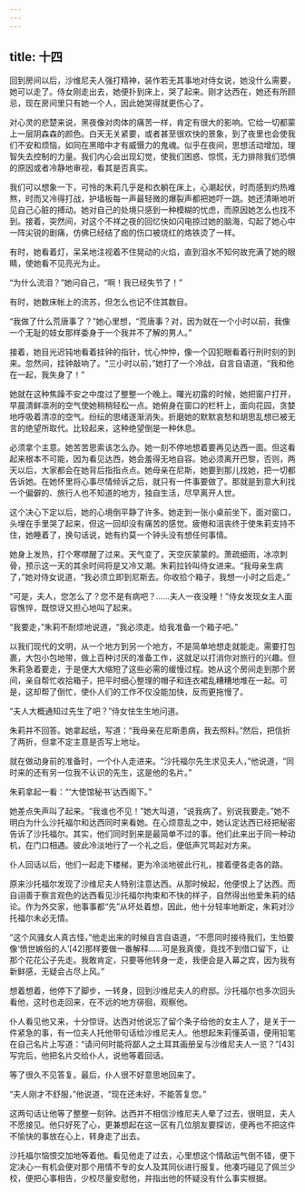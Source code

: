 ```yaml
---
---
---
```

title: 十四
---




回到房间以后，沙维尼夫人强打精神，装作若无其事地对侍女说，她没什么需要，她可以走了。侍女刚走出去，她便扑到床上，哭了起来。刚才达西在，她还有所顾忌，现在房间里只有她一个人，因此她哭得就更伤心了。

对心灵的悲楚来说，黑夜像对肉体的痛苦一样，肯定有很大的影响。它给一切都蒙上一层阴森森的颜色。白天无关紧要，或者甚至很欢快的景象，到了夜里也会使我们不安和烦恼，如同在黑暗中才有威慑力的鬼魂。似乎在夜间，思想活动增加，理智失去控制的力量。我们内心会出现幻觉，使我们困惑、惊慌，无力排除我们恐惧的原因或者冷静地审视，看其是否真实。

我们可以想象一下，可怜的朱莉几乎是和衣躺在床上，心潮起伏，时而感到灼热难熬，时而又冷得打战，护墙板每一声最轻微的爆裂声都把她吓一跳。她还清晰地听见自己心脏的搏动。她对自己的处境只感到一种模糊的忧虑，而原因她怎么也找不到。接着，突然间，对这个不祥之夜的回忆快如闪电掠过她的脑海，勾起了她心中一阵尖锐的剧痛，仿佛已经结了痂的伤口被烧红的烙铁烫了一样。

有时，她看着灯，呆呆地注视着不住晃动的火焰，直到泪水不知何故充满了她的眼睛，使她看不见亮光为止。

“为什么流泪？”她问自己，“啊！我已经失节了！”

有时，她数床帐上的流苏，但怎么也记不住其数目。

“我做了什么荒唐事了？”她心里想，“荒唐事？对，因为就在一个小时以前，我像一个无耻的妓女那样委身于一个我并不了解的男人。”

接着，她目光迟钝地看着挂钟的指针，忧心忡忡，像一个囚犯眼看着行刑时刻的到来。忽然间，挂钟敲响了。“三小时以前，”她打了一个冷战，自言自语道，“我和他在一起，我失身了！”

她就在这种焦躁不安之中度过了整整一个晚上。曙光初露的时候，她把窗户打开，早晨清鲜凛冽的空气使她稍稍轻松一点。她俯身在窗口的栏杆上，面向花园，贪婪地呼吸着清凉的空气。纷纭的思绪逐渐消失。折磨她的默默哀愁和胡思乱想已被无言的绝望所取代。比较起来，这种绝望倒是一种休息。

必须拿个主意。她苦苦思索该怎么办。她一刻不停地想着要再见达西一面。但这看起来根本不可能，因为看见达西，她会羞得无地自容。她必须离开巴黎，否则，两天以后，大家都会在她背后指指点点。她母亲在尼斯，她要到那儿找她，把一切都告诉她。在她怀里将心事尽情倾诉之后，就只有一件事要做了。那就是到意大利找一个偏僻的、旅行人也不知道的地方，独自生活，尽早离开人世。

这个决心下定以后，她的心境倒平静了许多。她走到一张小桌前坐下，面对窗口，头埋在手里哭了起来，但这一回却没有痛苦的感觉。疲倦和沮丧终于使朱莉支持不住，她睡着了，换句话说，她有约莫一个钟头没有想任何事情。

她身上发热，打个寒噤醒了过来。天气变了，天空灰蒙蒙的。萧疏细雨，冰凉刺骨，预示这一天的其余时间将是又冷又潮。朱莉拉铃叫侍女进来。“我母亲生病了，”她对侍女说道，“我必须立即到尼斯去。你收拾个箱子，我想一小时之后走。”

“可是，夫人，您怎么了？您不是有病吧？……夫人一夜没睡！”侍女发现女主人面容憔悴，既惊讶又担心地叫了起来。

“我要走，”朱莉不耐烦地说道，“我必须走。给我准备一个箱子吧。”

以我们现代的文明，从一个地方到另一个地方，不是简单地想走就能走。需要打包裹，大包小包地带，做上百种讨厌的准备工作，这就足以打消你对旅行的兴趣。但朱莉急着要走，于是便大大缩短了这些必需的缓慢过程。她从这个房间走到那个房间，亲自帮忙收拾箱子，把平时细心整理的帽子和连衣裙乱糟糟地堆在一起。可是，这却帮了倒忙，使仆人们的工作不仅没能加快，反而更拖慢了。

“夫人大概通知过先生了吧？”侍女怯生生地问道。

朱莉并不回答。她拿起纸，写道：“我母亲在尼斯患病，我去照料。”然后，把信折了两折，但拿不定主意是否写上地址。

就在做动身前的准备时，一个仆人走进来。“沙托福尔先生求见夫人，”他说道，“同时来的还有另一位我不认识的先生，这是他的名片。”

朱莉拿起一看：“‘大使馆秘书’达西阁下。”

她差点失声叫了起来。“我谁也不见！”她大叫道，“说我病了。别说我要走。”她不明白为什么沙托福尔和达西同时来看她。在心烦意乱之中，她认定达西已经把秘密告诉了沙托福尔。其实，他们同时到来是最简单不过的事。他们此来出于同一种动机，在门口相遇。彼此冷淡地行了一个礼之后，便低声咒骂起对方来。

仆人回话以后，他们一起走下楼梯，更为冷淡地彼此行礼，接着便各走各的路。

原来沙托福尔发现了沙维尼夫人特别注意达西。从那时候起，他便恨上了达西。而自诩善于察言观色的达西看见沙托福尔拘束和不快的样子，自然得出他爱朱莉的结论。作为外交家，他事事都“先”从坏处着想，因此，他十分轻率地断定，朱莉对沙托福尔未必无情。

“这个风骚女人真古怪，”他走出来的时候自言自语道，“不愿同时接待我们，生怕要像‘愤世嫉俗的人’[42]那样要做一番解释……可是我真傻，竟找不到借口留下，让那个花花公子先走。我敢肯定，只要等他转身一走，我便会是入幕之宾，因为我有新鲜感，无疑会占尽上风。”

想着想着，他停下了脚步，一转身，回到沙维尼夫人的府邸。沙托福尔也多次回头看他，这时也走回来，在不远的地方徘徊，观察他。

仆人看见他又来，十分惊讶。达西对他说忘了留个条子给他的女主人了，是关于一件紧急的事，有一位夫人托他带句话给沙维尼夫人。他想起朱莉懂英语，便用铅笔在自己名片上写道：“请问何时能将鄙人之土耳其画册呈与沙维尼夫人一览？”[43]写完后，他把名片交给仆人，说他等着回话。

等了很久不见答复。最后，仆人很不好意思地回来了。

“夫人刚才不舒服，”他说道，“现在还未好，不能答复您。”

这两句话让他等了整整一刻钟。达西并不相信沙维尼夫人晕了过去，很明显，夫人不愿接见。他只好死了心，更兼想起在这一区有几位朋友要探访，便再也不把这件不愉快的事放在心上，转身走了出去。

沙托福尔恼恨交加地等着他。看见他走了过去，心里想这个情敌运气倒不错，便下定决心一有机会便对那个用情不专的女人及其同伙进行报复。他凑巧碰见了佩兰少校，便把心事相告，少校尽量安慰他，并指出他的怀疑没有什么事实根据。
